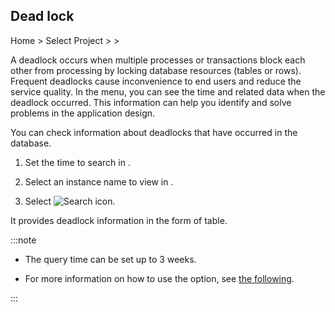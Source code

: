 ## Dead lock

Home &gt; Select Project &gt; <Cmdname sid="side_analysis" className="uitext" /> &gt; <Cmdname sid="side_deadLock" className="uitext" />

A deadlock occurs when multiple processes or transactions block each other from processing by locking database resources (tables or rows). Frequent deadlocks cause inconvenience to end users and reduce the service quality. In the <Cmdname sid="side_deadLock" className="uitext" /> menu, you can see the time and related data when the deadlock occurred. This information can help you identify and solve problems in the application design.

<ProdImg img='db-deadlock-basic.png' desc='Deadlock' />

You can check information about deadlocks that have occurred in the database.

1. Set the time to search in <Cmdname sid="time" className="uitext" />.

2. Select an instance name to view in <Cmdname sid="instance" className="uitext" />.

3. Select ![Search icon](/img/ico-btn-search.png).

It provides deadlock information in the form of table.

:::note

- The query time can be set up to 3 weeks.

- For more information on how to use the <Cmdname sid="time" className="uitext" /> option, see [the following](usage-ui#timeselector).

:::
